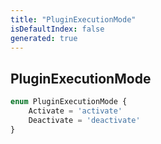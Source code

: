 ```yaml
---
title: "PluginExecutionMode"
isDefaultIndex: false
generated: true
---
```



<!-- This file was generated from the CommandKit source. Do not modify. Instead, re-run the "docgen" script -->


## PluginExecutionMode

<GenerationInfo sourceFile="packages/commandkit/src/plugins/plugin-runtime/CompilerPluginRuntime.ts" sourceLine="14" packageName="commandkit" />



```ts title="Signature"
enum PluginExecutionMode {
    Activate = 'activate'
    Deactivate = 'deactivate'
}
```

